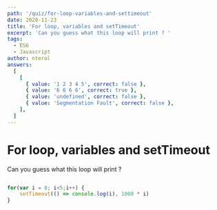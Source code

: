 ```yaml
---
path: '/quiz/for-loop-variables-and-settimeout'
date: 2020-11-23
title: 'For loop, variables and setTimeout'
excerpt: 'Can you guess what this loop will print ? '
tags:
  - ES6
  - Javascript
author: nterol
answers:
  [
    [
      { value: '1 2 3 4 5', correct: false },
      { value: '6 6 6 6', correct: true },
      { value: 'undefined', correct: false },
      { value: 'Segmentation Fault', correct: false },
    ],
  ]
---
```


# For loop, variables and setTimeout

Can you guess what this loop will print ?

```Javascript

for(var i = 0; i<5;i++) {
    setTimeout(() => console.log(i), 1000 * i)
}

```

